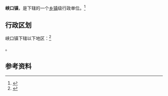{{中国乡级行政区|61/07/24/108/000}}

'''峡口镇'''，是{{PRC admin/fullname|61/07/24/108/000|3}}下辖的一个[[乡镇|乡镇]]级行政单位。<ref>{{PRC admin/ref sgc|{{PRC admin/parent|61/07/24/108/000}}}}</ref>

== 行政区划 ==

峡口镇下辖以下地区：<ref>{{PRC admin/ref sgc|61/07/24/108/000}}</ref>

{{PRC admin/children|61/07/24/108/000}}。

== 参考资料 ==

{{reflist}}

{{行政区划小作品}}
{{PRC admin/navcat|61/07/24/108/000}}